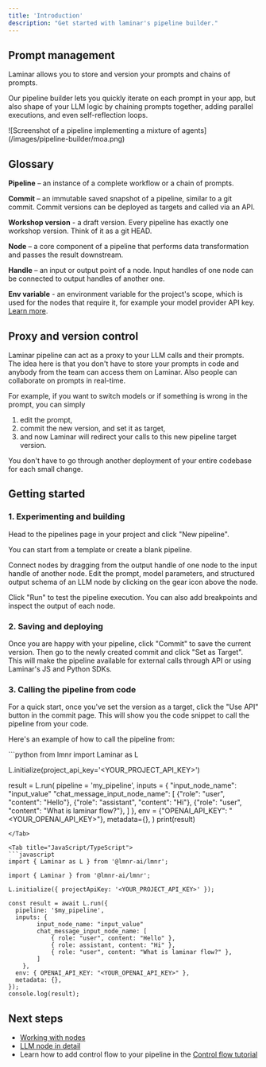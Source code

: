 ```yaml
---
title: 'Introduction'
description: "Get started with laminar's pipeline builder."
---
```


## Prompt management

Laminar allows you to store and version your prompts and chains of prompts.

Our pipeline builder lets you quickly iterate on each prompt in your app, but also shape of your LLM logic
by chaining prompts together, adding parallel executions, and even self-reflection loops.

<Frame caption = "A sample Mixture of agents pipeline">
![Screenshot of a pipeline implementing a mixture of agents](/images/pipeline-builder/moa.png)
</Frame>

## Glossary

**Pipeline** – an instance of a complete workflow or a chain of prompts.

**Commit** – an immutable saved snapshot of a pipeline, similar to a git commit.
Commit versions can be deployed as targets and called via an API.

**Workshop version** - a draft version. Every pipeline has exactly one workshop version. Think of it as a git HEAD.

**Node** – a core component of a pipeline that performs data transformation and passes the result downstream.

**Handle** – an input or output point of a node. Input handles of one node can be connected to output handles of another one.

**Env variable** - an environment variable for the project's scope, which is used for the nodes that require it, for example your model provider API key. [Learn more](/pipeline/env-variables).

## Proxy and version control

Laminar pipeline can act as a proxy to your LLM calls and their prompts.
The idea here is that you don't have to store your prompts in code and anybody from the team can access them on Laminar.
Also people can collaborate on prompts in real-time.

For example, if you want to switch models or if something is wrong in the prompt, you can simply 

1. edit the prompt,
1. commit the new version, and set it as target,
1. and now Laminar will redirect your calls to this new pipeline target version.

You don't have to go through another deployment of your entire codebase for each small change.

## Getting started

### 1. Experimenting and building

Head to the pipelines page in your project and click "New pipeline".

You can start from a template or create a blank pipeline.

Connect nodes by dragging from the output handle of one node to the input handle of another node. Edit
the prompt, model parameters, and structured output schema of an LLM node by clicking on the gear icon above the node.

Click "Run" to test the pipeline execution. You can also add breakpoints and inspect the output of each node.

### 2. Saving and deploying

Once you are happy with your pipeline, click "Commit" to save the current version.
Then go to the newly created commit and click "Set as Target".
This will make the pipeline available for external calls through API or using Laminar's JS and Python SDKs.

### 3. Calling the pipeline from code

For a quick start, once you've set the version as a target, 
click the "Use API" button in the commit page. This will show you the code snippet to call the pipeline from your code.

Here's an example of how to call the pipeline from:

<Tabs>
<Tab title = "Python">
```python
from lmnr import Laminar as L

L.initialize(project_api_key='<YOUR_PROJECT_API_KEY>')
  
result = L.run(
    pipeline = 'my_pipeline',
    inputs = {
        "input_node_name": "input_value"
        "chat_message_input_node_name": [
            {"role": "user", "content": "Hello"},
            {"role": "assistant", "content": "Hi"},
            {"role": "user", "content": "What is laminar flow?"},
        ]
    },
    env = {"OPENAI_API_KEY": "<YOUR_OPENAI_API_KEY>"},
    metadata={},
)
print(result)
```
</Tab>

<Tab title="JavaScript/TypeScript">
```javascript
import { Laminar as L } from '@lmnr-ai/lmnr';

import { Laminar } from '@lmnr-ai/lmnr';

L.initialize({ projectApiKey: '<YOUR_PROJECT_API_KEY>' });

const result = await L.run({
  pipeline: '$my_pipeline',
  inputs: {
        input_node_name: "input_value"
        chat_message_input_node_name: [
            { role: "user", content: "Hello" },
            { role: assistant, content: "Hi" }, 
            { role: "user", content: "What is laminar flow?" },
        ]
    },
  env: { OPENAI_API_KEY: "<YOUR_OPENAI_API_KEY>" },
  metadata: {},
});
console.log(result);
```
</Tab>
</Tabs>

## Next steps

- [Working with nodes](/pipeline/working-with-nodes)
- [LLM node in detail](/nodes/LLM)
- Learn how to add control flow to your pipeline in the [Control flow tutorial](/tutorials/control-flow-with-LLM)
